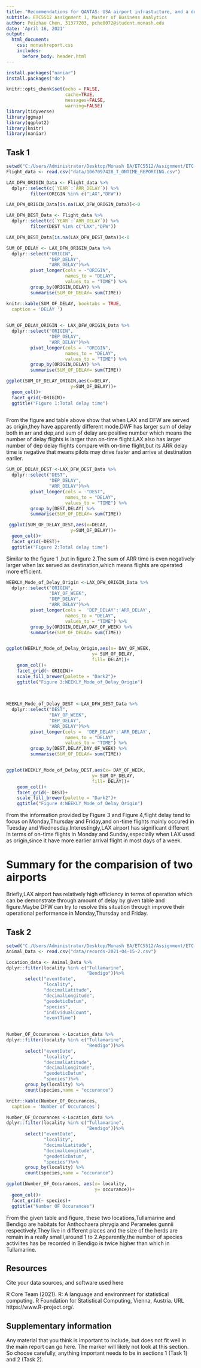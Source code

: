 ```yaml
---
title: "Recommendations for QANTAS: USA airport infrastucture, and a domestic aircraft storage facility"
subtitle: ETC5512 Assignment 1, Master of Business Analytics
author: Peizhao Chen, 31377203, pche0072@student.monash.edu 
date: 'April 16, 2021'
output: 
  html_document:
    css: monashreport.css
    includes:
      before_body: header.html
---
```


```r
install.packages("naniar")
install.packages("do")
```


```r
knitr::opts_chunk$set(echo = FALSE,
                      cache=TRUE, 
                      messages=FALSE, 
                      warning=FALSE)
library(tidyverse)
library(ggmap)
library(ggplot2)
library(knitr)
library(naniar)

```
 
## Task 1

```r

setwd("C:/Users/Administrator/Desktop/Monash BA/ETC5512/Assignment/ETC-5512")
Flight_data <- read.csv("data/1067097428_T_ONTIME_REPORTING.csv")

```

```r
LAX_DFW_ORIGIN_Data <- Flight_data %>%
  dplyr::select(c(`YEAR`:`ARR_DELAY`)) %>%
         filter(ORIGIN %in% c("LAX","DFW"))

LAX_DFW_ORIGIN_Data[is.na(LAX_DFW_ORIGIN_Data)]<-0
```

```r

LAX_DFW_DEST_Data <- Flight_data %>%
  dplyr::select(c(`YEAR`:`ARR_DELAY`)) %>%
         filter(DEST %in% c("LAX","DFW"))

LAX_DFW_DEST_Data[is.na(LAX_DFW_DEST_Data)]<-0                
```

```r


SUM_OF_DELAY <- LAX_DFW_ORIGIN_Data %>%
  dplyr::select("ORIGIN",
                "DEP_DELAY",
                "ARR_DELAY")%>%
         pivot_longer(cols = -"ORIGIN",
                      names_to = "DELAY",
                      values_to = "TIME") %>%
         group_by(ORIGIN,DELAY) %>%
         summarise(SUM_OF_DELAY= sum(TIME))

knitr::kable(SUM_OF_DELAY, booktabs = TRUE,
  caption = 'DELAY ')         
    
```

```r

SUM_OF_DELAY_ORIGIN <- LAX_DFW_ORIGIN_Data %>%
  dplyr::select("ORIGIN",
                "DEP_DELAY",
                "ARR_DELAY")%>%
         pivot_longer(cols = -"ORIGIN",
                      names_to = "DELAY",
                      values_to = "TIME") %>%
         group_by(ORIGIN,DELAY) %>%
         summarise(SUM_OF_DELAY= sum(TIME))

ggplot(SUM_OF_DELAY_ORIGIN,aes(x=DELAY,
                        y=SUM_OF_DELAY))+
  geom_col()+
  facet_grid(~ORIGIN)+
  ggtitle("Figure 1:Total delay time")
 
```

From the figure and table above show that when LAX and DFW are served as origin,they have apparently different mode.DWF has larger sum of delay both in arr and dep,and sum of delay are positive number which means the number of delay flights is larger than on-time flight.LAX also has larger number of dep delay flights compare with on-time flight,but its ARR delay time is negative that means pilots may drive faster and arrive at destination earlier.

```r

SUM_OF_DELAY_DEST <-LAX_DFW_DEST_Data %>%
  dplyr::select("DEST",
                "DEP_DELAY",
                "ARR_DELAY")%>%
         pivot_longer(cols = -"DEST",
                      names_to = "DELAY",
                      values_to = "TIME") %>%
         group_by(DEST,DELAY) %>%
         summarise(SUM_OF_DELAY= sum(TIME))

 ggplot(SUM_OF_DELAY_DEST,aes(x=DELAY,
                        y=SUM_OF_DELAY))+
  geom_col()+
  facet_grid(~DEST)+
  ggtitle("Figure 2:Total delay time") 
```
Similar to the figure 1 ,but in figure 2.The sum of ARR time is even negatively larger when lax served as destination,which means flights are operated more efficient.

```r
WEEKLY_Mode_of_Delay_Origin <-LAX_DFW_ORIGIN_Data %>%
  dplyr::select("ORIGIN",
                "DAY_OF_WEEK",
                "DEP_DELAY",
                "ARR_DELAY")%>%
         pivot_longer(cols =  'DEP_DELAY':'ARR_DELAY',
                      names_to = "DELAY",
                      values_to = "TIME") %>%
         group_by(ORIGIN,DELAY,DAY_OF_WEEK) %>%
         summarise(SUM_OF_DELAY= sum(TIME))


ggplot(WEEKLY_Mode_of_Delay_Origin,aes(x= DAY_OF_WEEK,
                                y= SUM_OF_DELAY,
                                fill= DELAY))+
    geom_col()+ 
    facet_grid(~ ORIGIN)+
    scale_fill_brewer(palette = "Dark2")+
    ggtitle("Figure 3:WEEKLY_Mode_of_Delay_Origin")
   
    
```

```r
WEEKLY_Mode_of_Delay_DEST <-LAX_DFW_DEST_Data %>%
  dplyr::select("DEST",
                "DAY_OF_WEEK",
                "DEP_DELAY",
                "ARR_DELAY")%>%
         pivot_longer(cols =  'DEP_DELAY':'ARR_DELAY',
                      names_to = "DELAY",
                      values_to = "TIME") %>%
         group_by(DEST,DELAY,DAY_OF_WEEK) %>%
         summarise(SUM_OF_DELAY= sum(TIME))


ggplot(WEEKLY_Mode_of_Delay_DEST,aes(x= DAY_OF_WEEK,
                                y= SUM_OF_DELAY,
                                fill= DELAY))+
    geom_col()+ 
    facet_grid(~ DEST)+
    scale_fill_brewer(palette = "Dark2")+
    ggtitle("Figure 4:WEEKLY_Mode_of_Delay_Origin")
```
From the information provided by Figure 3 and Figure 4,flight delay tend to focus on Monday,Thursday and Friday,and on-time flights  mainly occured in Tuesday and Wednesday.Interestingly,LAX airport has significant different in terms of on-time flights in Monday and Sunday,especially when LAX used as origin,since it have more earlier arrival flight in most days of a week. 

# Summary for the comparision of two airports

Briefly,LAX airport has relatively high efficiency in terms of operation which can be demonstrate through amount of delay by given table and figure.Maybe DFW can try to resolve this situation through improve their operational performence in Monday,Thursday and Friday.

## Task 2

```r

setwd("C:/Users/Administrator/Desktop/Monash BA/ETC5512/Assignment/ETC-5512")
Animal_Data <- read.csv("data/records-2021-04-15-2.csv")

```

```r
Location_data <- Animal_Data %>% 
dplyr::filter(locality %in% c("Tullamarine",
                              "Bendigo"))%>%
       select("eventDate",
              "locality",
              "decimalLatitude",
              "decimalLongitude",
              "geodeticDatum",
              "species",
              "individualCount",
              "eventTime")
       
```

```r

Number_OF_Occurances <-Location_data %>%
dplyr::filter(locality %in% c("Tullamarine",
                              "Bendigo"))%>%
       select("eventDate",
              "locality",
              "decimalLatitude",
              "decimalLongitude",
              "geodeticDatum",
              "species")%>%
       group_by(locality) %>%
       count(species,name = "occurance")

knitr::kable(Number_OF_Occurances,
  caption = 'Number of Occurances')

```

```r
Number_OF_Occurances <-Location_data %>%
dplyr::filter(locality %in% c("Tullamarine",
                              "Bendigo"))%>%
       select("eventDate",
              "locality",
              "decimalLatitude",
              "decimalLongitude",
              "geodeticDatum",
              "species")%>%
       group_by(locality) %>%
       count(species,name = "occurance")

ggplot(Number_OF_Occurances, aes(x= locality,
                                 y= occurance))+
  geom_col()+
  facet_grid(~ species)+
  ggtitle("Number OF Occurances")
```

From the given table and figure, these two locations,Tullamarine and Bendigo are habitats for
Anthochaera phrygia and Perameles gunnii respectively.They live in different places and the size of the herds are remain in a really smalll,around 1 to 2.Apparently,the number of species activiites has be recorded in Bendigo is twice higher than which in Tullamarine.



## Resources

Cite your data sources, and software used here

R Core Team (2021). R: A language and environment for
statistical computing. R Foundation for Statistical
Computing, Vienna, Austria. URL
https://www.R-project.org/.

## Supplementary information

Any material that you think is important to include, but does not fit well in the main report can go here. The marker will likely not look at this section. So choose carefully, anything important needs to be in sections 1 (Task 1) and 2 (Task 2).
